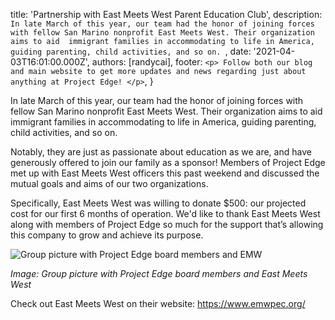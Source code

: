 
  title: 'Partnership with East Meets West Parent Education Club',
  description: `In late March of this year, our team had the honor of joining forces with fellow San Marino nonprofit East Meets West. Their organization aims to aid  immigrant families in accommodating to life in America, guiding parenting, child activities, and so on. `,
  date: '2021-04-03T16:01:00.000Z',
  authors: [randycai],
  footer: `
    <p>
      Follow both our blog and main website to get more updates and news regarding just about anything at Project Edge!
    </p>
  `,
}

In late March of this year, our team had the honor of joining forces with fellow San Marino nonprofit East Meets West. Their organization aims to aid  immigrant families in accommodating to life in America, guiding parenting, child activities, and so on. 

<!--more-->
Notably, they are just as passionate about education as we are, and have generously offered to join our family as a sponsor! Members of Project Edge met up with East Meets West officers this past weekend and discussed the mutual goals and aims of our two organizations. 

Specifically, East Meets West was willing to donate $500: our projected cost for our first 6 months of operation. We'd like to thank East Meets West along with members of Project Edge so much for the support that’s allowing this company to grow and achieve its purpose. 

<img src={emw} alt="Group picture with Project Edge board members and EMW" />

*Image: Group picture with Project Edge board members and East Meets West*

Check out East Meets West on their website: https://www.emwpec.org/

